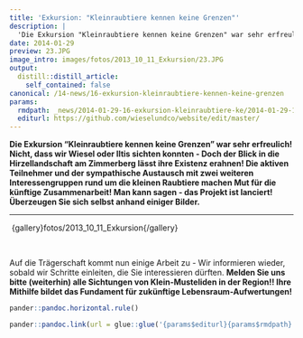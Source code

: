 ```yaml
---
title: 'Exkursion: "Kleinraubtiere kennen keine Grenzen"'
description: |
  'Die Exkursion "Kleinraubtiere kennen keine Grenzen" war sehr erfreulich! Nicht, dass wir Wiesel oder Iltis sichten konnten - Doch der Blick in die Hirzellandschaft am Zimmerberg lässt ihre Existenz erahnen! Die aktiven Teilnehmer und der sympathische Austausch mit zwei weiteren Interessengruppen rund um die kleinen Raubtiere machen Mut für die künftige Zusammenarbeit! Man kann sagen - das Projekt ist lanciert! Überzeugen Sie sich selbst anhand einiger Bilder. '
date: 2014-01-29
preview: 23.JPG
image_intro: images/fotos/2013_10_11_Exkursion/23.JPG
output:
  distill::distill_article:
    self_contained: false
canonical: /14-news/16-exkursion-kleinraubtiere-kennen-keine-grenzen
params:
  rmdpath: _news/2014-01-29-16-exkursion-kleinraubtiere-ke/2014-01-29-16-exkursion-kleinraubtiere-ke.Rmd
  editurl: https://github.com/wieselundco/website/edit/master/
---
```





**Die Exkursion "Kleinraubtiere kennen keine Grenzen" war sehr
erfreulich! Nicht, dass wir Wiesel oder Iltis sichten konnten - Doch der
Blick in die Hirzellandschaft am Zimmerberg lässt ihre Existenz erahnen!
Die aktiven Teilnehmer und der sympathische Austausch mit zwei weiteren
Interessengruppen rund um die kleinen Raubtiere machen Mut für die
künftige Zusammenarbeit! Man kann sagen - das Projekt ist lanciert!
Überzeugen Sie sich selbst anhand einiger Bilder.**

------------------------------------------------------------------------

 {gallery}fotos/2013\_10\_11\_Exkursion{/gallery}

 

Auf die Trägerschaft kommt nun einige Arbeit zu - Wir informieren
wieder, sobald wir Schritte einleiten, die Sie interessieren dürften.
**Melden Sie uns bitte (weiterhin) alle Sichtungen von Klein-Musteliden
in der Region!! Ihre Mithilfe bildet das Fundament für zukünftige
Lebensraum-Aufwertungen!**

```r
pander::pandoc.horizontal.rule()

pander::pandoc.link(url = glue::glue('{params$editurl}{params$rmdpath}'),text = 'Artikel bearbeiten')
```

<!--http://wieselundco.ch/14-news/16-exkursion-kleinraubtiere-kennen-keine-grenzen-->
